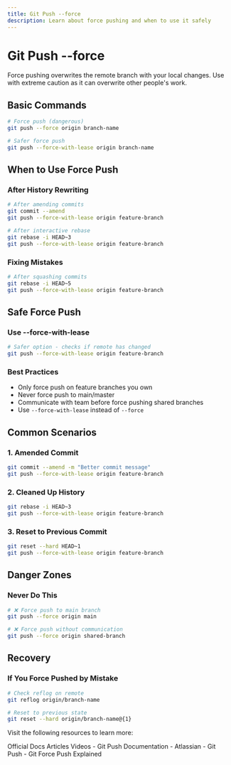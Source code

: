 ```yaml
---
title: Git Push --force
description: Learn about force pushing and when to use it safely
---
```


# Git Push --force

Force pushing overwrites the remote branch with your local changes. Use with extreme caution as it can overwrite other people's work.

## Basic Commands

```bash
# Force push (dangerous)
git push --force origin branch-name

# Safer force push
git push --force-with-lease origin branch-name
```

## When to Use Force Push

### After History Rewriting
```bash
# After amending commits
git commit --amend
git push --force-with-lease origin feature-branch

# After interactive rebase
git rebase -i HEAD~3
git push --force-with-lease origin feature-branch
```

### Fixing Mistakes
```bash
# After squashing commits
git rebase -i HEAD~5
git push --force-with-lease origin feature-branch
```

## Safe Force Push

### Use --force-with-lease
```bash
# Safer option - checks if remote has changed
git push --force-with-lease origin feature-branch
```

### Best Practices
- Only force push on feature branches you own
- Never force push to main/master
- Communicate with team before force pushing shared branches
- Use `--force-with-lease` instead of `--force`

## Common Scenarios

### 1. Amended Commit
```bash
git commit --amend -m "Better commit message"
git push --force-with-lease origin feature-branch
```

### 2. Cleaned Up History
```bash
git rebase -i HEAD~3
git push --force-with-lease origin feature-branch
```

### 3. Reset to Previous Commit
```bash
git reset --hard HEAD~1
git push --force-with-lease origin feature-branch
```

## Danger Zones

### Never Do This
```bash
# ❌ Force push to main branch
git push --force origin main

# ❌ Force push without communication
git push --force origin shared-branch
```

## Recovery

### If You Force Pushed by Mistake
```bash
# Check reflog on remote
git reflog origin/branch-name

# Reset to previous state
git reset --hard origin/branch-name@{1}
```

Visit the following resources to learn more:

<Tabs defaultValue="official">
<TabsList>
<TabsTrigger value="official">Official Docs</TabsTrigger>
<TabsTrigger value="article">Articles</TabsTrigger>
<TabsTrigger value="video">Videos</TabsTrigger>
</TabsList>

<TabsContent value="official">
- <Link href="https://git-scm.com/docs/git-push">Git Push Documentation</Link>
</TabsContent>
<TabsContent value="article">
- <Link href="https://www.atlassian.com/git/tutorials/syncing/git-push">Atlassian - Git Push</Link>
</TabsContent>
<TabsContent value="video">
- <Link href="https://www.youtube.com/watch?v=CjcWiCg2P-Y">Git Force Push Explained</Link>
</TabsContent>
</Tabs>
